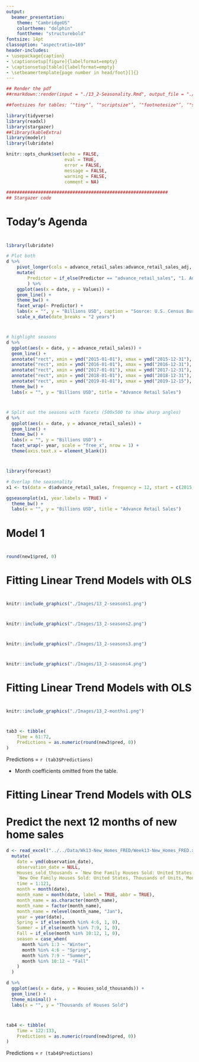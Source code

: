 ```yaml
---
output:
  beamer_presentation:
    theme: "CambridgeUS"
    colortheme: "dolphin"
    fonttheme: "structurebold"
fontsize: 14pt
classoption: "aspectratio=169"
header-includes:
- \usepackage{caption}
- \captionsetup[figure]{labelformat=empty}
- \captionsetup[table]{labelformat=empty}
- \setbeamertemplate{page number in head/foot}[]{}
---
```


```r
## Render the pdf
##rmarkdown::render(input = "./13_2-Seasonality.Rmd", output_file = "./13_2-Seasonality.pdf")

##fontsizes for tables: ‘"tiny"’, ‘"scriptsize"’, ‘"footnotesize"’, ‘"small"’, ‘"normalsize"’, ‘"large"’, ‘"Large"’, ‘"LARGE"’, ‘"huge"’, ‘"Huge"’

library(tidyverse)
library(readxl)
library(stargazer)
##library(kableExtra)
library(modelr)
library(lubridate)

knitr::opts_chunk$set(echo = FALSE,
                      eval = TRUE,
                      error = FALSE,
                      message = FALSE,
                      warning = FALSE,
                      comment = NA)

#############################################################
## Stargazer code

```


# Today's Agenda

\begin{Large}

Fitting and evaluating linear trend models with seasonality effects

\begin{itemize}
\item Dataset: Advanced Retail Sales
\end{itemize}

\end{Large}

\vspace{.5in}

\begin{center}
Justin Leinaweaver (Spring 2022)
\end{center}



#
\begin{center}
```r
d <- read_excel("../../Data/Dataset-5-Advanced_Retail_Sales/Data5-Advanced_Retail_Sales_v2.xlsx", na  = "NA") %>%
    mutate(
        date = as.Date(date)
        )

d %>%
  slice(1:3) %>%
  stargazer(rownames = FALSE, summary = FALSE, header = FALSE, float = FALSE, font.size = "footnotesize")
```
\end{center}

```r
library(lubridate)

# Plot both
d %>%
    pivot_longer(cols = advance_retail_sales:advance_retail_sales_adj, names_to = "Predictor", values_to = "Values") %>%
    mutate(
        Predictor = if_else(Predictor == "advance_retail_sales", "1. Advanced Retail Sales", "2. Adjusted by the Fed")
        ) %>%
    ggplot(aes(x = date, y = Values)) +
    geom_line() +
    theme_bw() +
    facet_wrap(~ Predictor) +
    labs(x = "", y = "Billions USD", caption = "Source: U.S. Census Bureau") +
    scale_x_date(date_breaks = "2 years")
```


#
\begin{large}
"Seasonality is a characteristic of a time series in which the data experiences regular and predictable changes that recur every calendar year" (Investopedia 2020).
\end{large}

```r
# highlight seasons
d %>%
  ggplot(aes(x = date, y = advance_retail_sales)) +
  geom_line() +
  annotate("rect", xmin = ymd("2015-01-01"), xmax = ymd("2015-12-31"), ymin = 340, ymax = 525, alpha = .1, fill = "#CCCC00") +
  annotate("rect", xmin = ymd("2016-01-01"), xmax = ymd("2016-12-31"), ymin = 340, ymax = 525, alpha = .1, fill = "#006633") +
  annotate("rect", xmin = ymd("2017-01-01"), xmax = ymd("2017-12-31"), ymin = 340, ymax = 525, alpha = .1, fill = "#CCCC00") +
  annotate("rect", xmin = ymd("2018-01-01"), xmax = ymd("2018-12-31"), ymin = 340, ymax = 525, alpha = .1, fill = "#006633") +
  annotate("rect", xmin = ymd("2019-01-01"), xmax = ymd("2019-12-15"), ymin = 340, ymax = 525, alpha = .1, fill = "#CCCC00") +
  theme_bw() +
  labs(x = "", y = "Billions USD", title = "Advance Retail Sales")
```


#
\begin{large}
"Seasonality is a characteristic of a time series in which the data experiences regular and predictable changes that recur every calendar year" (Investopedia 2020).
\end{large}

```r
# Split out the seasons with facets (500x500 to show sharp angles)
d %>%
  ggplot(aes(x = date, y = advance_retail_sales)) +
  geom_line() +
  theme_bw() +
  labs(x = "", y = "Billions USD") +
  facet_wrap(~ year, scale = "free_x", nrow = 1) +
  theme(axis.text.x = element_blank())
```



#
\begin{large}
"Seasonality is a characteristic of a time series in which the data experiences regular and predictable changes that recur every calendar year" (Investopedia 2020).
\end{large}

```r
library(forecast)

# Overlap the seasonality
x1 <- ts(data = d$advance_retail_sales, frequency = 12, start = c(2015, 1))

ggseasonplot(x1, year.labels = TRUE) +
  theme_bw() +
  labs(x = "", y = "Billions USD", title = "Advance Retail Sales")
```


#
\begin{columns}
\begin{column}{.75\textwidth}

\vspace{.2in}

```r
## Fit random variation models
d2 <- d %>%
    select(-advance_retail_sales_adj) %>%
    add_row(date = ymd("2020-01-01"), year = 2020, month = 1, advance_retail_sales = NA) %>% 
  mutate(
    Naive = lag(advance_retail_sales, n = 1),
    MA3 = (lag(advance_retail_sales, n = 1) + lag(advance_retail_sales, n = 2) + lag(advance_retail_sales, n = 3)) / 3,
    WMA3 = (lag(advance_retail_sales, n = 1) * 3 + lag(advance_retail_sales, n = 2) * 2 + lag(advance_retail_sales, n = 3)) / 6
  )

d2$Exp_smoothing20 <- c(350, rep(NA, 60))

for (i in 2:61) {
  d2$Exp_smoothing20[i] <- d2$Exp_smoothing20[i-1] + .2*(d2$advance_retail_sales[i-1] - d2$Exp_smoothing20[i-1])
}

# Visualize all 4
d2 %>%
    pivot_longer(cols = Naive:Exp_smoothing20, names_to = "Variables", values_to = "Values") %>%
    mutate(
        Variables = case_when(
                        Variables == "Naive" ~ "1. Naive",
                        Variables == "MA3" ~ "2. MA-3",
                        Variables == "WMA3" ~ "3. WMA-3",
                        Variables == "Exp_smoothing20" ~ "4. Exponential Smoothing (.20)")
    ) %>%
    ggplot(aes(x = date)) +
    geom_line(aes(y = advance_retail_sales)) +
    geom_line(aes(y = Values, color = Variables), size = 1.3) +
    theme_bw() +
    facet_wrap(~ Variables) +
    labs(x = "", y = "Advanced Retail Sales (Billions USD)") +
    guides(color = FALSE)
```
\end{column}

\begin{column}{.25\textwidth}
```r
# MSE
# Calculate MSE
error_calc <- function(forecast) {
  
  d2 %>%
    mutate(
      error = (advance_retail_sales - {{forecast}}),
      error2 = error^2
    ) %>%
    summarize(
      mean(error2, na.rm = T)
    )
}

tab1 <- rbind(error_calc(forecast = Naive),
      error_calc(forecast = MA3),
      error_calc(forecast = WMA3),
      error_calc(forecast = Exp_smoothing20)) %>%
    mutate(
        Tools = c("Naive", "MA-3", "WMA-3", "ExpSmth (.2)")
    ) %>%
    select(Tools, MSE = `mean(error2, na.rm = T)`) %>%
    mutate(
        MSE = round(MSE, 0)
    )

tab1 %>%
    stargazer(summary = FALSE, rownames = FALSE, header = FALSE, float = FALSE, font.size = "footnotesize")
```
\end{column}
\end{columns}



# Model 1
\begin{Large}
\textbf{Regress advanced retail sales on time period}
\begin{enumerate}
\item Fit the model (Time period = 1:60)
\item Visualize the model (line plot)
\item Predict the next 12 months
\end{enumerate}
\end{Large}


# 
\begin{columns}
\begin{column}{0.4\textwidth}

\begin{center}
```r
# Linear models
d3 <- d2 %>%
     mutate(
     time = 1:61,
     time2 = time^2,
     time3 = time^3,
     Spring = if_else(month %in% 4:6, 1, 0),
     Summer = if_else(month %in% 7:9, 1, 0),
     Fall = if_else(month %in% 10:12, 1, 0)
   )

res1 <- d3 %>% lm(data = ., advance_retail_sales ~ time)

## Save coefs
x2 <- round(coef(res1), 2)

stargazer(res1, digits = 2, dep.var.caption = "", star.cutoffs = .05, notes.append = FALSE, notes = "*p<0.05", omit.stat = "rsq", dep.var.labels = "Retail Sales", covariate.labels = c("Time"), float = FALSE, header = FALSE, font.size = "scriptsize")
```
\end{center}

\end{column}
\begin{column}{0.6\textwidth}

```r
## Visualize
d3 %>%
  add_predictions(res1) %>%
  ggplot(aes(x = date, y = advance_retail_sales)) +
  geom_line(size = 1.2, color = "darkgrey") +
  geom_line(aes(y = pred), color = "blue", size = 1.2) +
  theme_bw() +
  labs(x = "Time", y = "Advanced Retail Sales (Billions USD)")
```

\end{column}
\end{columns}

\vspace{.2in}

\textbf{Sales = `r x2[1]` + `r x2[2]` x Time}
\begin{itemize}
\item Time = 61, 62, 63, 64, ...
\end{itemize}



# 
\begin{columns}
\begin{column}{0.4\textwidth}

\begin{center}
```r
stargazer(res1, digits = 2, dep.var.caption = "", star.cutoffs = .05, notes.append = FALSE, notes = "*p<0.05", omit.stat = "rsq", dep.var.labels = "Retail Sales", covariate.labels = c("Time"), float = FALSE, header = FALSE, font.size = "scriptsize")
```
\end{center}

\end{column}
\begin{column}{0.6\textwidth}

```r
## Make the predictions
new1 <- tibble(
    time = 61:72,
    date = seq.Date(from = ymd("2020-01-01"), by = "month", length.out = 12)
    ) %>%
    add_predictions(res1)

d3 %>%
  add_predictions(res1) %>%
  ggplot(aes(x = date, y = advance_retail_sales)) +
  geom_line(size = 1.2, color = "darkgrey") +
  geom_line(aes(y = pred), color = "blue", size = 1.2) +
  geom_line(data = new1, aes(y = pred), color = "green", size = 1.2) +
  theme_bw() +
  labs(x = "Time", y = "Advanced Retail Sales (Billions USD)")
```

\end{column}
\end{columns}

\vspace{.2in}

```r
round(new1$pred, 0)
```



# Fitting Linear Trend Models with OLS

\begin{columns}
\begin{column}{0.35\textwidth}
\begin{center}
```r
## MSEs
mse1 <- d3 %>%
  add_residuals(res1) %>%
  summarize(
    mse = mean(resid^2, na.rm = TRUE)
  )

tab1 %>%
    add_row(Tools = "OLS Time", MSE = round(as.numeric(mse1), 0)) %>%
    arrange(desc(MSE)) %>%
    stargazer(summary = FALSE, rownames = FALSE, header = FALSE, float = FALSE, font.size = "normalsize")
```
\end{center}
\end{column}
\begin{column}{0.65\textwidth}
```r
d3 %>%
  add_predictions(res1) %>%
  ggplot(aes(x = date, y = advance_retail_sales)) +
  geom_line(size = 1.2, color = "darkgrey") +
  geom_line(aes(y = pred), color = "blue", size = 1.2) +
  theme_bw() +
  labs(x = "Time", y = "Advanced Retail Sales (Billions USD)")
```
\end{column}
\end{columns}



# 
\begin{large}
\textbf{Model 2: Regress advanced retail sales on time period and season dummies}
\begin{enumerate}
\item Fit the model
\begin{itemize}
\item Time period = 1:60
\item Spring = '1' if Apr, May, Jun
\item Summer = '1' if Jul, Aug, Sep
\item Fall = '1' if Oct, Nov, Dec
\end{itemize}
\item Visualize the model (line plot)
\item Predict the next 12 months
\end{enumerate}
\end{large}


#
```r
knitr::include_graphics("./Images/13_2-seasons1.png")
```


#
```r
knitr::include_graphics("./Images/13_2-seasons2.png")
```


#
```r
knitr::include_graphics("./Images/13_2-seasons3.png")
```


#
```r
knitr::include_graphics("./Images/13_2-seasons4.png")
```


# 
\begin{large}
\textbf{Model 2: Regress advanced retail sales on time period and season dummies}
\begin{enumerate}
\item Fit the model
\begin{itemize}
\item Time period = 1:60
\item Spring = '1' if Apr, May, Jun
\item Summer = '1' if Jul, Aug, Sep
\item Fall = '1' if Oct, Nov, Dec
\end{itemize}
\item Visualize the model (line plot)
\item Predict the next 12 months
\end{enumerate}
\end{large}



# 
\begin{columns}
\begin{column}{0.4\textwidth}

\begin{center}
```r
# Add season dummies
res2 <- d3 %>% lm(data = ., advance_retail_sales ~ time + Spring + Summer + Fall)

stargazer(res2, digits = 2, dep.var.caption = "", star.cutoffs = .05, notes.append = FALSE, notes = "*p<0.05", omit.stat = "rsq", dep.var.labels = "Retail Sales", covariate.labels = c("Time"), float = FALSE, header = FALSE, font.size = "scriptsize")
```
\end{center}

\end{column}
\begin{column}{0.6\textwidth}

```r
## Make the predictions
new2 <- tibble(
    time = 61:72,
    date = seq.Date(from = ymd("2020-01-01"), by = "month", length.out = 12),
    month = 1:12,
    Spring = if_else(month %in% 4:6, 1, 0),
    Summer = if_else(month %in% 7:9, 1, 0),
    Fall = if_else(month %in% 10:12, 1, 0)
    ) %>%
    add_predictions(res2)

d3 %>%
  add_predictions(res2) %>%
  ggplot(aes(x = date, y = advance_retail_sales)) +
  geom_line(size = 1.2, color = "darkgrey") +
  geom_line(aes(y = pred), color = "blue", size = 1.2) +
  geom_line(data = new2, aes(y = pred), color = "green", size = 1.2) +
  theme_bw() +
  labs(x = "Time", y = "Advanced Retail Sales (Billions USD)")
```

\vspace{.2in}

Predictions

```r
tab2 <- tibble(
    Time = 61:72,
    Predictions = as.numeric(round(new2$pred, 0))
)

dput(tab2$Predictions)

##cbind(tab2[1:6, ], tab2[7:12, ]) %>%
##    stargazer(summary = FALSE, rownames = FALSE, header = FALSE, float = FALSE, font.size = "scriptsize")
```
\end{column}
\end{columns}



# Fitting Linear Trend Models with OLS

\begin{columns}
\begin{column}{0.35\textwidth}
\begin{center}
```r
## MSEs
mse2 <- d3 %>%
  add_residuals(res2) %>%
  summarize(
    mse = mean(resid^2, na.rm = TRUE)
  )

tab1 %>%
    add_row(Tools = "OLS Time", MSE = round(as.numeric(mse1), 0)) %>%
    add_row(Tools = "OLS Time and Season", MSE = round(as.numeric(mse2), 0)) %>%
    arrange(desc(MSE)) %>%
    stargazer(summary = FALSE, rownames = FALSE, header = FALSE, float = FALSE, font.size = "normalsize")
```
\end{center}
\end{column}

\begin{column}{0.65\textwidth}
\vspace{.2in}
```r
d3 %>%
  add_predictions(res2) %>%
  ggplot(aes(x = date, y = advance_retail_sales)) +
  geom_line(size = 1.2, color = "darkgrey") +
  geom_line(aes(y = pred), color = "blue", size = 1.2) +
  theme_bw() +
  labs(x = "Time", y = "Advanced Retail Sales (Billions USD)")
```
\end{column}
\end{columns}



# 
\begin{large}
\textbf{Model 3: Regress advanced retail sales on time period and monthly dummies}
\begin{enumerate}
\item Fit the model
\begin{itemize}
\item Time period = 1:60
\item Month dummies (x 11)
\end{itemize}
\item Visualize the model (line plot)
\item Predict the next 12 months
\end{enumerate}
\end{large}



#
```r
knitr::include_graphics("./Images/13_2-months1.png")
```



#
\begin{columns}
\begin{column}{0.4\textwidth}

\begin{center}
```r
# Add month dummies
res3 <- d3 %>% lm(data = ., advance_retail_sales ~ time + factor(month))

stargazer(res3, digits = 2, dep.var.caption = "", star.cutoffs = .05, notes.append = FALSE, notes = "*p<0.05", omit.stat = "rsq", dep.var.labels = "Retail Sales", covariate.labels = c("Time"), float = FALSE, header = FALSE, font.size = "scriptsize", omit = "month")
```
\end{center}

\end{column}
\begin{column}{0.6\textwidth}

```r
## Make the predictions
new3 <- tibble(
    time = 61:72,
    date = seq.Date(from = ymd("2020-01-01"), by = "month", length.out = 12),
    month = 1:12,
    Spring = if_else(month %in% 4:6, 1, 0),
    Summer = if_else(month %in% 7:9, 1, 0),
    Fall = if_else(month %in% 10:12, 1, 0)
    ) %>%
    add_predictions(res3)

d3 %>%
  add_predictions(res3) %>%
  ggplot(aes(x = date, y = advance_retail_sales)) +
  geom_line(size = 1.2, color = "darkgrey") +
  geom_line(aes(y = pred), color = "blue", size = 1.2) +
  geom_line(data = new3, aes(y = pred), color = "green", size = 1.2) +
  theme_bw() +
  labs(x = "Time", y = "Advanced Retail Sales (Billions USD)")
```
\end{column}
\end{columns}

\vspace{.2in}
```r
tab3 <- tibble(
    Time = 61:72,
    Predictions = as.numeric(round(new3$pred, 0))
)
```

Predictions = `r (tab3$Predictions)`

* Month coefficients omitted from the table.



# Fitting Linear Trend Models with OLS

\begin{columns}
\begin{column}{0.35\textwidth}
\begin{center}
```r
## MSEs
mse3 <- d3 %>%
  add_residuals(res3) %>%
  summarize(
    mse = mean(resid^2, na.rm = TRUE)
  )

tab1 %>%
    add_row(Tools = "OLS Time", MSE = round(as.numeric(mse1), 0)) %>%
    add_row(Tools = "OLS Time and Season", MSE = round(as.numeric(mse2), 0)) %>%
    add_row(Tools = "OLS Time and Month", MSE = round(as.numeric(mse3), 0)) %>%
    arrange(desc(MSE)) %>%
    stargazer(summary = FALSE, rownames = FALSE, header = FALSE, float = FALSE, font.size = "normalsize")
```
\end{center}
\end{column}

\begin{column}{0.65\textwidth}
\vspace{.2in}
```r
d3 %>%
  add_predictions(res3) %>%
  ggplot(aes(x = date, y = advance_retail_sales)) +
  geom_line(size = 1.2, color = "darkgrey") +
  geom_line(aes(y = pred), color = "blue", size = 1.2) +
  theme_bw() +
  labs(x = "Time", y = "Advanced Retail Sales (Billions USD)")
```
\end{column}
\end{columns}



# Predict the next 12 months of new home sales

```r
d <- read_excel("../../Data/Wk13-New_Homes_FRED/Week13-New_Homes_FRED.xlsx") %>%
  mutate(
    date = ymd(observation_date),
    observation_date = NULL,
    Houses_sold_thousands = `New One Family Houses Sold: United States, Thousands of Units, Monthly, Not Seasonally Adjusted`,
    `New One Family Houses Sold: United States, Thousands of Units, Monthly, Not Seasonally Adjusted` = NULL,
    time = 1:121,
    month = month(date),
    month_name = month(date, label = TRUE, abbr = TRUE),
    month_name = as.character(month_name),
    month_name = factor(month_name),
    month_name = relevel(month_name, "Jan"),
    year = year(date),
    Spring = if_else(month %in% 4:6, 1, 0),
    Summer = if_else(month %in% 7:9, 1, 0),
    Fall = if_else(month %in% 10:12, 1, 0),
    season = case_when(
      month %in% 1:3 ~ "Winter",
      month %in% 4:6 ~ "Spring",
      month %in% 7:9 ~ "Summer",
      month %in% 10:12 ~ "Fall"
    )
  )

d %>%
  ggplot(aes(x = date, y = Houses_sold_thousands)) +
  geom_line() +
  theme_minimal() +
  labs(x = "", y = "Thousands of Houses Sold")
```

\begin{center}
\textbf{Regress new home sales on time and season dummies}
\end{center}



#
\begin{columns}
\begin{column}{0.4\textwidth}

\begin{center}
```r
# Add month dummies
res4 <- d %>% lm(data = ., Houses_sold_thousands ~ time + Spring + Summer + Fall)

stargazer(res4, digits = 2, dep.var.caption = "", star.cutoffs = .05, notes.append = FALSE, notes = "*p<0.05", omit.stat = "rsq", dep.var.labels = "New Home Sales", covariate.labels = c("Time"), float = FALSE, header = FALSE, font.size = "scriptsize")
```
\end{center}

\end{column}
\begin{column}{0.6\textwidth}

```r
## Make the predictions
new3 <- tibble(
    time = 122:133,
    date = seq.Date(from = ymd("2021-03-01"), by = "month", length.out = 12),
    month = c(3:12, 1:2),
    Spring = if_else(month %in% 4:6, 1, 0),
    Summer = if_else(month %in% 7:9, 1, 0),
    Fall = if_else(month %in% 10:12, 1, 0)
    ) %>%
    add_predictions(res4)

d %>%
    add_predictions(res4) %>%
    ggplot(aes(x = date, y = Houses_sold_thousands)) +
    geom_line(size = 1.2, color = "darkgray") +
    geom_line(aes(y = pred), size = 1.2, color = "blue") +
    geom_line(data = new3, aes(y = pred), size = 1.2, color = "green") +
    theme_minimal() +
    labs(x = "", y = "Thousands of Units")
```
\end{column}
\end{columns}

\vspace{.2in}
```r
tab4 <- tibble(
    Time = 122:133,
    Predictions = as.numeric(round(new3$pred, 0))
)
```

Predictions = `r (tab4$Predictions)`




#
\begin{columns}
\begin{column}{0.4\textwidth}

\begin{center}
```r
# Add month dummies
res4 <- d %>% lm(data = ., Houses_sold_thousands ~ time + Spring + Summer + Fall)

stargazer(res4, digits = 2, dep.var.caption = "", star.cutoffs = .05, notes.append = FALSE, notes = "*p<0.05", omit.stat = "rsq", dep.var.labels = "New Home Sales", covariate.labels = c("Time"), float = FALSE, header = FALSE, font.size = "scriptsize")
```
\end{center}

\end{column}
\begin{column}{0.6\textwidth}

\begin{center}
```r
tab4 <- tibble(
    Time = 122:133,
    Date = as.character(seq.Date(from = ymd("2021-03-01"), by = "month", length.out = 12)),
    Predictions = as.numeric(round(new3$pred, 0))
) %>%
    stargazer(summary = FALSE, rownames = FALSE, header = FALSE, float = FALSE, font.size = "small")
```
\end{center}

\end{column}
\end{columns}
